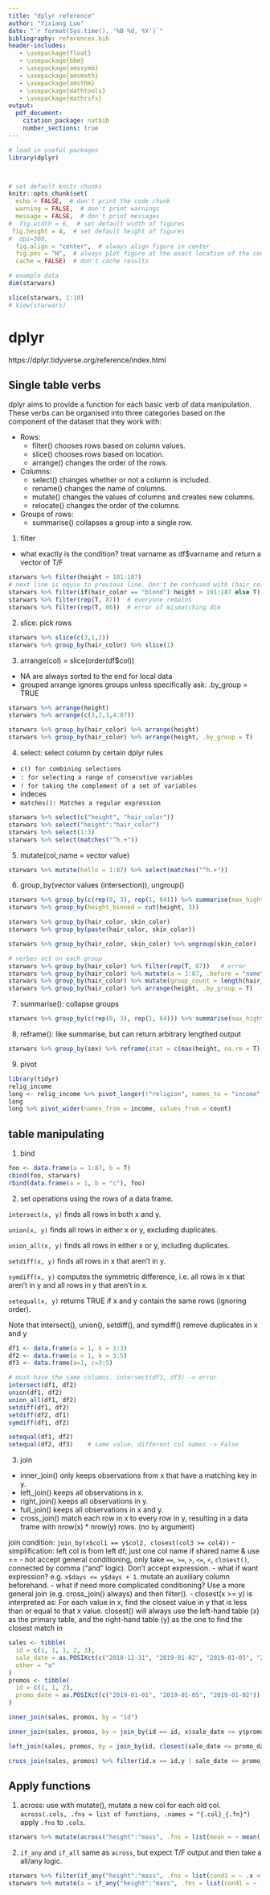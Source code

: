 ```yaml
---
title: "dplyr reference"
author: "Yixiang Luo"
date: "`r format(Sys.time(), '%B %d, %Y')`"
bibliography: references.bib
header-includes:
   - \usepackage{float}
   - \usepackage{bbm}
   - \usepackage{amssymb}
   - \usepackage{amsmath}
   - \usepackage{amsthm}
   - \usepackage{mathtools}
   - \usepackage{mathrsfs}
output: 
  pdf_document:
    citation_package: natbib
    number_sections: true
---
```



```r
# load in useful packages
library(dplyr)



# set default knitr chunks
knitr::opts_chunk$set(
  echo = FALSE,  # don't print the code chunk
  warning = FALSE,  # don't print warnings
  message = FALSE,  # don't print messages
#  fig.width = 6,  # set default width of figures
 fig.height = 4,  # set default height of figures
#  dpi=300, 
  fig.align = "center",  # always align figure in center
  fig.pos = "H",  # always plot figure at the exact location of the code chunk
  cache = FALSE)  # don't cache results

```

``` r
# example data
dim(starwars)

slice(starwars, 1:10)
# View(starwars)
```

# dplyr

https://dplyr.tidyverse.org/reference/index.html

## Single table verbs
dplyr aims to provide a function for each basic verb of data manipulation. These verbs can be organised into three categories based on the component of the dataset that they work with:

- Rows:
  - filter() chooses rows based on column values.
  - slice() chooses rows based on location.
  - arrange() changes the order of the rows.
- Columns:
  - select() changes whether or not a column is included.
  - rename() changes the name of columns.
  - mutate() changes the values of columns and creates new columns.
  - relocate() changes the order of the columns.
- Groups of rows:
  - summarise() collapses a group into a single row.

1. filter
- what exactly is the condition?
  treat varname as df$varname and return a vector of T/F
``` r
starwars %>% filter(height > 101:187)
# next line is equiv to previous line. Don't be confused with (hair_color == "blond") and think all non-blond are kept, since (hair_color == "blond") is a vector and only the first element is taken by "if"
starwars %>% filter(if(hair_color == "blond") height > 101:187 else T)
starwars %>% filter(rep(T, 87))  # everyone remains
starwars %>% filter(rep(T, 86))  # error of mismatching dim
```

2. slice: pick rows
``` r
starwars %>% slice(c(3,1,2))
starwars %>% group_by(hair_color) %>% slice(1)
```

3. arrange(col) = slice(order(df$col))
- NA are always sorted to the end for local data
- grouped arrange ignores groups unless specifically ask: .by_group = TRUE
``` r
starwars %>% arrange(height)
starwars %>% arrange(c(3,2,1,4:87))

starwars %>% group_by(hair_color) %>% arrange(height)
starwars %>% group_by(hair_color) %>% arrange(height, .by_group = T)
```

4. select: select column by certain dplyr rules
- `c() for combining selections`
- `: for selecting a range of consecutive variables`
- `! for taking the complement of a set of variables`
- indeces
- `matches(): Matches a regular expression`
``` r
starwars %>% select(c("height", "hair_color"))
starwars %>% select("height":"hair_color")
starwars %>% select(1:3)
starwars %>% select(matches("^h.+"))
```

5. mutate(col_name = vector value)
``` r
starwars %>% mutate(hello = 1:87) %>% select(matches("^h.+"))
```

6. group_by(vector values (intersection)), ungroup()
``` r
starwars %>% group_by(c(rep(0, 3), rep(1, 84))) %>% summarise(max_hight = max(height))
starwars %>% group_by(height_binned = cut(height, 3))

starwars %>% group_by(hair_color, skin_color)
starwars %>% group_by(paste(hair_color, skin_color))

starwars %>% group_by(hair_color, skin_color) %>% ungroup(skin_color)
```
``` r
# verbes act on each group
starwars %>% group_by(hair_color) %>% filter(rep(T, 87))   # error
starwars %>% group_by(hair_color) %>% mutate(a = 1:87, .before = "name")   # error
starwars %>% group_by(hair_color) %>% mutate(group_count = length(hair_color), .before = "name")
starwars %>% group_by(hair_color) %>% arrange(height, .by_group = T)   # need .by_group = T
```


7. summarise(): collapse groups
``` r
starwars %>% group_by(c(rep(0, 3), rep(1, 84))) %>% summarise(max_hight = max(height), mean_BY = mean(birth_year, na.rm = T))
```

8. reframe(): like summarise, but can return arbitrary lengthed output
``` r
starwars %>% group_by(sex) %>% reframe(stat = c(max(height, na.rm = T), median(height, na.rm = T), min(height, na.rm = T)))
```

9. pivot
``` r
library(tidyr)
relig_income
long <- relig_income %>% pivot_longer(!"religion", names_to = "income", values_to = "count")
long
long %>% pivot_wider(names_from = income, values_from = count)
```


## table manipulating
1. bind
``` r
foo <- data.frame(a = 1:87, b = T)
cbind(foo, starwars)
rbind(data.frame(a = 1, b = "c"), foo)
```

2. set operations using the rows of a data frame.

`intersect(x, y)` finds all rows in both x and y.

`union(x, y)` finds all rows in either x or y, excluding duplicates.

`union_all(x, y)` finds all rows in either x or y, including duplicates.

`setdiff(x, y)` finds all rows in x that aren't in y.

`symdiff(x, y)` computes the symmetric difference, i.e. all rows in x that aren't in y and all rows in y that aren't in x.

`setequal(x, y)` returns TRUE if x and y contain the same rows (ignoring order).

Note that intersect(), union(), setdiff(), and symdiff() remove duplicates in x and y

``` r
df1 <- data.frame(a = 1, b = 1:3)
df2 <- data.frame(a = 1, b = 3:5)
df3 <- data.frame(a=1, c=3:5)

# must have the same columns. intersect(df1, df3) -> error
intersect(df1, df2)
union(df1, df2)
union_all(df1, df2)
setdiff(df1, df2)
setdiff(df2, df1)
symdiff(df1, df2)

setequal(df1, df2)
setequal(df2, df3)    # same value, different col names -> False
```

3. join
- inner_join() only keeps observations from x that have a matching key in y.
- left_join() keeps all observations in x.
- right_join() keeps all observations in y.
- full_join() keeps all observations in x and y.
- cross_join() match each row in x to every row in y, resulting in a data frame with nrow(x) * nrow(y) rows. (no `by` argument)

join condition:
`join_by(x$col1 == y$col2, closest(col3 >= col4))`
- simplification: left col is from left df; just one col name if shared name & use ==
- not accept general conditioning, only take `==`, `>=`, `>`, `<=`, `<`, `closest()`, connected by comma ("and" logic). Don't accept expression.
  - what if want expression? e.g. `x$days <= y$days + 1`. mutate an auxiliary column beforehand.
  - what if need more complicated conditioning? Use a more general join (e.g. cross_join() always) and then filter().
- closest(x >= y) is interpreted as: For each value in x, find the closest value in y that is less than or equal to that x value.
closest() will always use the left-hand table (x) as the primary table, and the right-hand table (y) as the one to find the closest match in
``` r
sales <- tibble(
  id = c(1, 1, 1, 2, 3),
  sale_date = as.POSIXct(c("2018-12-31", "2019-01-02", "2019-01-05", "2019-01-04", "2019-01-01")),
  other = "a"
)
promos <- tibble(
  id = c(1, 1, 2),
  promo_date = as.POSIXct(c("2019-01-01", "2019-01-05", "2019-01-02"))
)

inner_join(sales, promos, by = "id")

inner_join(sales, promos, by = join_by(id == id, x$sale_date <= y$promo_date))

left_join(sales, promos, by = join_by(id, closest(sale_date <= promo_date)))

cross_join(sales, promos) %>% filter(id.x == id.y | sale_date <= promo_date)
```

## Apply functions
1. across: use with mutate(), mutate a new col for each old col.
`across(.cols, .fns = list of functions, .names = "{.col}_{.fn}")` apply `.fns` to `.cols`.
``` r
starwars %>% mutate(across("height":"mass", .fns = list(mean = ~ mean(.x, na.rm = T), shift = ~ .x+1), .names = "{.col}-{.fn}"), .before = "name")
```

2. `if_any` and `if_all`
same as `across`, but expect T/F output and then take a all/any logic.
``` r
starwars %>% filter(if_any("height":"mass", .fns = list(cond1 = ~ .x < 70, cond2 = ~ .x > 100)))
starwars %>% mutate(a = if_any("height":"mass", .fns = list(cond1 = ~ .x < 70, cond2 = ~ .x > 100)), .before = "name")
```







